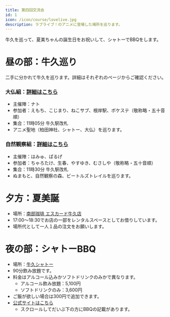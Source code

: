 ```yaml
---
title: 第四回交流会
id: 1
icon: /icon/course/lovelive.jpg
description: ラブライブ！のアニメに登場した場所を巡ります。
---
```


牛久を巡って、夏美ちゃんの誕生日をお祝いして、シャトーでBBQをします。

# 昼の部：牛久巡り
二手に分かれて牛久を巡ります。詳細はそれぞれのページからご確認ください。

### 大仏組：[詳細はこちら](/note/ushiku_4th/daibutsu_course)
- 主催陣：ナト
- 参加者：えもち、こじまり、ねこサブ、根岸駅、ボケステ（敬称略・五十音順）
- 集合：11時05分 牛久駅改札
- アニメ聖地（柏田神社、シャトー、大仏）を巡ります。

### 自然観察組：[詳細はこちら](/note/ushiku_4th/shizen_course)
- 主催陣：はみゅ、ぱるげ
- 参加者：ちゃろたけ、生春、やすゆき、むさしや（敬称略・五十音順）
- 集合：11時30分 牛久駅改札
- ぬまもと、自然観察の森、ビートルズトレイルを巡ります。

# 夕方：夏美誕
- 場所：[南部珈琲 エスカード牛久店](/spot_note/nanbu_coffee/)
- 17:00～18:30でお店の一部をレンタルスペースとしてお借りしています。
- 場所代として一人１品の注文をお願いします。

# 夜の部：シャトーBBQ
- 場所：[牛久シャトー](/spot_note/chateau)
- 90分飲み放題です。
- 料金はアルコール込みかソフトドリンクのみかで異なります。
  - アルコール飲み放題：5,100円
  - ソフトドリンクのみ：3,600円
- ご飯が欲しい場合は300円で追加できます。
- [公式サイトはこちら](https://maita37.wixsite.com/ushiku-chateau/blank-3)
  - スクロールしてだいぶ下の方にBBQの記載があります。

